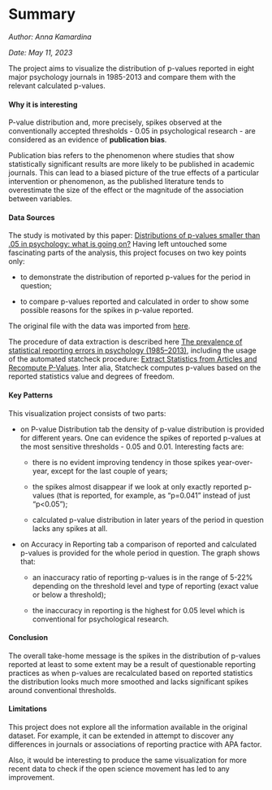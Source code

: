 # Summary

*Author: Anna Kamardina*

*Date: May 11, 2023*

The project aims to visualize the distribution of p-values reported in eight major psychology journals in 1985-2013 and compare them with the relevant calculated p-values.

#### Why it is interesting

P-value distribution and, more precisely, spikes observed at the conventionally accepted thresholds - 0.05 in psychological research - are considered as an evidence of **publication bias**.

Publication bias refers to the phenomenon where studies that show statistically significant results are more likely to be published in academic journals. This can lead to a biased picture of the true effects of a particular intervention or phenomenon, as the published literature tends to overestimate the size of the effect or the magnitude of the association between variables.

#### Data Sources

The study is motivated by this paper: [Distributions of p-values smaller than .05 in psychology: what is going on?](https://www.ncbi.nlm.nih.gov/pmc/articles/PMC4830257/) Having left untouched some fascinating parts of the analysis, this project focuses on two key points only:

-   to demonstrate the distribution of reported p-values for the period in question;

-   to compare p-values reported and calculated in order to show some possible reasons for the spikes in p-value reported.

The original file with the data was imported from [here](https://osf.io/gdr4q).

The procedure of data extraction is described here [The prevalence of statistical reporting errors in psychology (1985--2013)](https://www.ncbi.nlm.nih.gov/pmc/articles/PMC5101263/), including the usage of the automated statcheck procedure: [Extract Statistics from Articles and Recompute P-Values](https://CRAN.R-project.org/package=statcheck). Inter alia, Statcheck computes p-values based on the reported statistics value and degrees of freedom.

#### Key Patterns

This visualization project consists of two parts:

-   on P-value Distribution tab the density of p-value distribution is provided for different years. One can evidence the spikes of reported p-values at the most sensitive thresholds - 0.05 and 0.01. Interesting facts are:

    -   there is no evident improving tendency in those spikes year-over-year, except for the last couple of years;

    -   the spikes almost disappear if we look at only exactly reported p-values (that is reported, for example, as "p=0.041" instead of just "p\<0.05");

    -   calculated p-value distribution in later years of the period in question lacks any spikes at all.

-   on Accuracy in Reporting tab a comparison of reported and calculated p-values is provided for the whole period in question. The graph shows that:

    -   an inaccuracy ratio of reporting p-values is in the range of 5-22% depending on the threshold level and type of reporting (exact value or below a threshold);

    -   the inaccuracy in reporting is the highest for 0.05 level which is conventional for psychological research.

#### Conclusion

The overall take-home message is the spikes in the distribution of p-values reported at least to some extent may be a result of questionable reporting practices as when p-values are recalculated based on reported statistics the distribution looks much more smoothed and lacks significant spikes around conventional thresholds.

#### Limitations

This project does not explore all the information available in the original dataset. For example, it can be extended in attempt to discover any differences in journals or associations of reporting practice with APA factor.

Also, it would be interesting to produce the same visualization for more recent data to check if the open science movement has led to any improvement.
